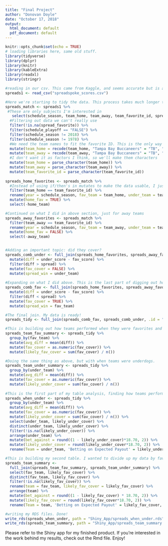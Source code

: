 ```yaml
---
title: "Final Project"
author: "Donovan Doyle"
date: "October 17, 2018"
output:
  html_document: default
  pdf_document: default
---
```


```r
knitr::opts_chunk$set(echo = TRUE)
# loading libraries here, same old stuff.
library(tidyverse)
library(dplyr)
library(knitr)
library(kableExtra)
library(readxl)
library(stringr)

#reading in our csv. This came from Kaggle, and seems accurate but is a bit messy.
spreads1 <- read_csv("spreadspoke_scores.csv")
```



```r
#Here we're starting to tidy the data. This process takes much longer than I anticipated. The data was pretty messy for what I was trying to do with it. Fortunately, this class prepared me well!
spreads_match <- spreads1 %>%
 #These are only subjects I'm interested in
   select(schedule_season, team_home, team_away, team_favorite_id, spread_favorite, score_home, score_away, schedule_playoff, weather_temperature) %>%
  #Filtering out data we can't really use
  filter(!is.na(spread_favorite)) %>%
  filter(schedule_playoff == "FALSE") %>%
  filter(schedule_season != 2018) %>%
  filter(schedule_season != 1978) %>%
  #We need the team names to fit the favorite ID. This is the only way for me to match and group_by.
  mutate(team_home = recode(team_home, "Tampa Bay Buccaneers" = "TB", "Arizona Cardinals" = "ARI", "Atlanta Falcons" = "ATL", "Baltimore Colts" = "IND", "Baltimore Ravens" = "BAL", "Buffalo Bills" = "BUF", "Carolina Panthers" = "CAR", "Chicago Bears" = "CHI", "Cincinnati Bengals" = "CIN", "Cleveland Browns" = "CLE", "Dallas Cowboys" = "DAL", "Denver Broncos" = "DEN", "Detroit Lions" = "DET", "Green Bay Packers" = "GB", "Houston Oilers" = "TEN", "Houston Texans" = "HOU", "Indianapolis Colts" = "IND", "Jacksonville Jaguars" = "JAX", "Kansas City Chiefs" = "KC", "Los Angeles Chargers" = "LAC", "Los Angeles Raiders" = "OAK", "Los Angeles Rams" = "LAR", "Miami Dolphins" = "MIA", "Minnesota Vikings" = "MIN", "New England Patriots" = "NE", "New Orleans Saints" = "NO", "New York Giants" = "NYG", "New York Jets" = "NYJ", "Oakland Raiders" = "OAK", "Philadelphia Eagles" = "PHI", "Phoenix Cardinals" = "ARI", "Pittsburgh Steelers" = "PIT", "San Diego Chargers" = "LAC", "San Francisco 49ers" = "SF", "Seattle Seahawks" = "SEA", "St. Louis Cardinals" = "ARI", "St. Louis Rams" = "LAR", "Tennessee Oilers" = "TEN", "Tennessee Titans" = "TEN", "Washington Redskins" = "WAS", .default = NULL)) %>%
  mutate(team_away = recode(team_away, "Tampa Bay Buccaneers" = "TB", "Arizona Cardinals" = "ARI", "Atlanta Falcons" = "ATL", "Baltimore Colts" = "IND", "Baltimore Ravens" = "BAL", "Buffalo Bills" = "BUF", "Carolina Panthers" = "CAR", "Chicago Bears" = "CHI", "Cincinnati Bengals" = "CIN", "Cleveland Browns" = "CLE", "Dallas Cowboys" = "DAL", "Denver Broncos" = "DEN", "Detroit Lions" = "DET", "Green Bay Packers" = "GB", "Houston Oilers" = "TEN", "Houston Texans" = "HOU", "Indianapolis Colts" = "IND", "Jacksonville Jaguars" = "JAX", "Kansas City Chiefs" = "KC", "Los Angeles Chargers" = "LAC", "Los Angeles Raiders" = "OAK", "Los Angeles Rams" = "LAR", "Miami Dolphins" = "MIA", "Minnesota Vikings" = "MIN", "New England Patriots" = "NE", "New Orleans Saints" = "NO", "New York Giants" = "NYG", "New York Jets" = "NYJ", "Oakland Raiders" = "OAK", "Philadelphia Eagles" = "PHI", "Phoenix Cardinals" = "ARI", "Pittsburgh Steelers" = "PIT", "San Diego Chargers" = "LAC", "San Francisco 49ers" = "SF", "Seattle Seahawks" = "SEA", "St. Louis Cardinals" = "ARI", "St. Louis Rams" = "LAR", "Tennessee Oilers" = "TEN", "Tennessee Titans" = "TEN", "Washington Redskins" = "WAS", .default = NULL)) %>%
  #I don't want it as factors I think, so we'll make them characters
  mutate(team_home = parse_character(team_home)) %>%
  mutate(team_away = parse_character(team_away)) %>%
  mutate(team_favorite_id = parse_character(team_favorite_id))
  
spreads_home_favorites <- spreads_match %>%
  #Instead of using if/then's in mutates to make the data usable, I just tried dividing up the frames then joining them again
  filter(team_home == team_favorite_id) %>%
  rename(year = schedule_season, fav_team = team_home, under_team = team_away, home_team = team_favorite_id, spread = spread_favorite, fav_score = score_home, under_score = score_away, playoff = schedule_playoff, temp = weather_temperature) %>%
  mutate(home_fav = TRUE) %>%
  select(-home_team)

#Continued on what I did in above section, just for away teams
spreads_away_favorites <- spreads_match %>%
  filter(team_away == team_favorite_id) %>%
  rename(year = schedule_season, fav_team = team_away, under_team = team_home, away_team = team_favorite_id, spread = spread_favorite, fav_score = score_away, under_score = score_home, playoff = schedule_playoff, temp = weather_temperature) %>%
  mutate(home_fav = FALSE) %>%
  select(-away_team)


#Adding an important topic: did they cover?
spreads_comb_under <- full_join(spreads_home_favorites, spreads_away_favorites, .id = "source") %>%
  mutate(diff = under_score - fav_score) %>%
  filter(diff > spread) %>%
  mutate(fav_cover = FALSE) %>%
  mutate(spread_win = under_team)
  
#Expanding on what I did above. This is the last part of digging out how teams covered, as this wasn't given in the original data set at all.
spreads_comb_fav <- full_join(spreads_home_favorites, spreads_away_favorites, .id = "source") %>%
  mutate(diff = under_score - fav_score) %>%
  filter(diff < spread) %>%
  mutate(fav_cover = TRUE) %>%
  mutate(spread_win = fav_team)

#The final join. My data is ready!
spreads_tidy <- full_join(spreads_comb_fav, spreads_comb_under, .id = "source")
```

```r
#This is building out how teams performed when they were favorites and if they covered or not.
spreads_team_fav_summary <- spreads_tidy %>%
  group_by(fav_team) %>%
  mutate(avg_diff = mean(diff)) %>%
  mutate(fav_cover = as.numeric(fav_cover)) %>%
  mutate(likely_fav_cover = sum(fav_cover) / n())

#Doing the same thing as above, but with when teams were underdogs.
spreads_team_under_summary <- spreads_tidy %>%
  group_by(under_team) %>%
  mutate(avg_diff = mean(diff)) %>%
  mutate(fav_cover = as.numeric(fav_cover)) %>%
  mutate(likely_under_cover = sum(fav_cover) / n())
  
#This is the first part of my table analysis, finding how teams perform when they're underdogs. I think a lot of the explanation behind this would have to do with team culture, which changes over time so I can't prove anything, but it is still an interesting experiment to witness it play out.
spreads_when_under <- spreads_tidy %>%
  group_by(under_team) %>%
  mutate(avg_diff = mean(diff)) %>%
  mutate(fav_cover = as.numeric(fav_cover)) %>%
  mutate(likely_under_cover = sum(fav_cover) / n()) %>%
  select(under_team, likely_under_cover) %>%
  distinct(under_team, likely_under_cover) %>%
  filter(!is.na(likely_under_cover)) %>%
  arrange(under_team) %>%
  mutate(bet_against = round((1 - likely_under_cover)*18.70, 2)) %>%
  mutate(likely_under_cover = round(likely_under_cover*18.70, 2)) %>%
  rename(Team = under_team, 'Betting on Expected Payout' = likely_under_cover, 'Betting Against Expected Payout' = bet_against)

#This is building my second table. I wanted to divide up my data by favorites and underdogs because it would create more robust analysis and help work out lags in the data. For example, the Patriots were likely favorites in every single game they played in 2007. I'm more interested in how they were able to perform against those expectations, compared with when they were mediocre in the 80s and weighting that equally to their 2007 dominance. The part that makes my analysis substantial is factoring in the house's cut. It would be easy for anybody to find a rule that worked 50% of the time, but to find a rule that will make money in practice is much more valuable.
spreads_team_summary <- 
  full_join(spreads_team_fav_summary, spreads_team_under_summary) %>%
  select(fav_team, likely_fav_cover) %>%
  distinct(fav_team, likely_fav_cover) %>%
  filter(!is.na(likely_fav_cover)) %>%
  rename(team = fav_team, likely_fav_cover = likely_fav_cover) %>%
  arrange(team) %>%
  mutate(bet_against = round((1 - likely_fav_cover) * 18.70, 2)) %>%
  mutate(likely_fav_cover = round(likely_fav_cover*18.70, 2)) %>%
  rename(Team = team, 'Betting on Expected Payout' = likely_fav_cover, 'Betting against Expected Payout' = bet_against)
```

```r
#writing my RDS files. Done!
write_rds(spreads_when_under, path = "Shiny_App/spreads_when_under.rds")
write_rds(spreads_team_summary, path = "Shiny_App/spreads_team_summary.rds")
```
Please refer to the Shiny app for my finished product. If you're interested in the work behind my results, check out the Rmd file. Enjoy!
